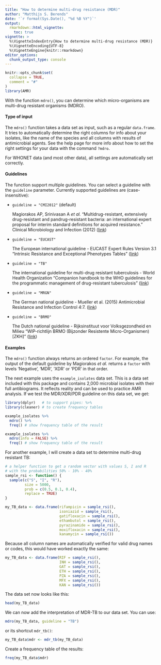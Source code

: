 ```yaml
---
title: "How to determine multi-drug resistance (MDR)"
author: "Matthijs S. Berends"
date: '`r format(Sys.Date(), "%d %B %Y")`'
output: 
  rmarkdown::html_vignette:
    toc: true
vignette: >
  %\VignetteIndexEntry{How to determine multi-drug resistance (MDR)}
  %\VignetteEncoding{UTF-8}
  %\VignetteEngine{knitr::rmarkdown}
editor_options: 
  chunk_output_type: console
---
```


```r
knitr::opts_chunk$set(
  collapse = TRUE,
  comment = "#"
)
library(AMR)
```

With the function `mdro()`, you can determine which micro-organisms are multi-drug resistant organisms (MDRO).

#### Type of input

The  `mdro()` function takes a data set as input, such as a regular `data.frame`. It tries to automatically determine the right columns for info about your isolates, like the name of the species and all columns with results of antimicrobial agents. See the help page for more info about how to set the right settings for your data with the command `?mdro`. 

For WHONET data (and most other data), all settings are automatically set correctly.

#### Guidelines

The function support multiple guidelines. You can select a guideline with the `guideline` parameter. Currently supported guidelines are (case-insensitive):

* `guideline = "CMI2012"` (default)

  Magiorakos AP, Srinivasan A *et al.* "Multidrug-resistant, extensively drug-resistant and pandrug-resistant bacteria: an international expert proposal for interim standard definitions for acquired resistance." Clinical Microbiology and Infection (2012) ([link](https://www.clinicalmicrobiologyandinfection.com/article/S1198-743X(14)61632-3/fulltext))
* `guideline = "EUCAST"`

  The European international guideline - EUCAST Expert Rules Version 3.1 "Intrinsic Resistance and Exceptional Phenotypes Tables" ([link](http://www.eucast.org/fileadmin/src/media/PDFs/EUCAST_files/Expert_Rules/Expert_rules_intrinsic_exceptional_V3.1.pdf))
* `guideline = "TB"`

  The international guideline for multi-drug resistant tuberculosis - World Health Organization "Companion handbook to the WHO guidelines for the programmatic management of drug-resistant tuberculosis" ([link](https://www.who.int/tb/publications/pmdt_companionhandbook/en/))
* `guideline = "MRGN"`

  The German national guideline - Mueller et al. (2015) Antimicrobial Resistance and Infection Control 4:7. ([link](https://doi.org/10.1186/s13756-015-0047-6))
* `guideline = "BRMO"`

  The Dutch national guideline - Rijksinstituut voor Volksgezondheid en Milieu "WIP-richtlijn BRMO (Bijzonder Resistente Micro-Organismen) [ZKH]" ([link](https://www.rivm.nl/Documenten_en_publicaties/Professioneel_Praktisch/Richtlijnen/Infectieziekten/WIP_Richtlijnen/WIP_Richtlijnen/Ziekenhuizen/WIP_richtlijn_BRMO_Bijzonder_Resistente_Micro_Organismen_ZKH))
  
#### Examples

The `mdro()` function always returns an ordered `factor`. For example, the output of the default guideline by Magiorakos *et al.* returns a `factor` with levels 'Negative', 'MDR', 'XDR' or 'PDR' in that order.

The next example uses the `example_isolates` data set. This is a data set included with this package and contains 2,000 microbial isolates with their full antibiograms. It reflects reality and can be used to practice AMR analysis. If we test the MDR/XDR/PDR guideline on this data set, we get:

```r
library(dplyr)   # to support pipes: %>%
library(cleaner) # to create frequency tables
```
```r
example_isolates %>% 
  mdro() %>% 
  freq() # show frequency table of the result
```
```r
example_isolates %>% 
  mdro(info = FALSE) %>% 
  freq() # show frequency table of the result
```

For another example, I will create a data set to determine multi-drug resistant TB:

```r
# a helper function to get a random vector with values S, I and R
# with the probabilities 50% - 10% - 40%
sample_rsi <- function() {
  sample(c("S", "I", "R"),
         size = 5000,
         prob = c(0.5, 0.1, 0.4),
         replace = TRUE)
}

my_TB_data <- data.frame(rifampicin = sample_rsi(),
                         isoniazid = sample_rsi(),
                         gatifloxacin = sample_rsi(),
                         ethambutol = sample_rsi(),
                         pyrazinamide = sample_rsi(),
                         moxifloxacin = sample_rsi(),
                         kanamycin = sample_rsi())
```

Because all column names are automatically verified for valid drug names or codes, this would have worked exactly the same:

```r
my_TB_data <- data.frame(RIF = sample_rsi(),
                         INH = sample_rsi(),
                         GAT = sample_rsi(),
                         ETH = sample_rsi(),
                         PZA = sample_rsi(),
                         MFX = sample_rsi(),
                         KAN = sample_rsi())
```

The data set now looks like this:

```r
head(my_TB_data)
```

We can now add the interpretation of MDR-TB to our data set. You can use:

```r
mdro(my_TB_data, guideline = "TB")
```

or its shortcut `mdr_tb()`:

```r
my_TB_data$mdr <- mdr_tb(my_TB_data)
```

Create a frequency table of the results:

```r
freq(my_TB_data$mdr)
```
